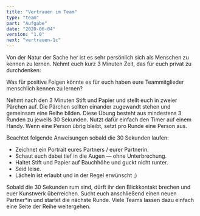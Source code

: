 ```yaml
---
title: "Vertrauen im Team"
type: "team"
part: "Aufgabe"
date: "2020-06-04"
version: "1.0"
next: "vertrauen-1c"
---
```

<Hint variant='info'
text="Bitte lest die Aufgabe laut vor und klärt alle Fragen, bevor es losgeht."/>

Von der Natur der Sache her ist es sehr persönlich sich als Menschen zu kennen zu lernen.
Nehmt euch kurz 3 Minuten Zeit, das für euch privat zu durchdenken:

Was für positive Folgen könnte es für euch haben eure Teammitglieder menschlich kennen zu lernen?

Nehmt nach den 3 Minuten Stift und Papier und stellt euch in zweier Pärchen auf. 
Die Pärchen sollten einander zugewandt stehen und gemeinsam eine Reihe bilden.
Diese Übung besteht aus mindestens 3 Runden zu jeweils 30 Sekunden.
Nutzt dafür einfach den Timer auf einem Handy.
Wenn eine Person übrig bleibt, setzt pro Runde eine Person aus.

Beachtet folgende Anweisungen sobald die 30 Sekunden laufen:
* Zeichnet ein Portrait eures Partners / eurer Partnerin.
* Schaut euch dabei tief in die Augen — ohne Unterbrechung.
* Haltet Stift und Papier auf Bauchhöhe und guckt nicht runter.
* Seid leise.
* Lächeln ist erlaubt und in der Regel erwünscht ;)

Sobald die 30 Sekunden rum sind, dürft ihr den Blickkontakt brechen und euer Kunstwerk überreichen.
Sucht euch anschließend einen neuen Partner*in und startet die nächste Runde.
Viele Teams lassen dazu einfach eine Seite der Reihe weitergehen.
